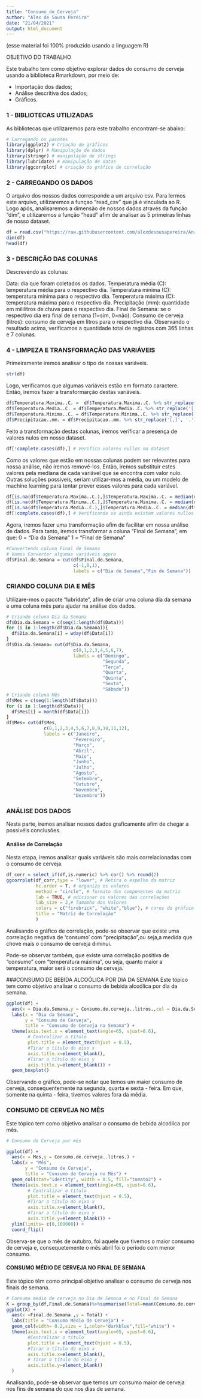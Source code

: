 ```yaml
---
title: "Consumo_de_Cerveja"
author: "Alex de Sousa Pereira"
date: "21/04/2021"
output: html_document
---
```

  (esse material foi 100% produzido usando a linguagem R)


OBJETIVO DO TRABALHO

Este trabalho tem como objetivo  explorar dados do consumo de cerveja usando a biblioteca Rmarkdown, por meio de:
  
- Importação dos dados;
- Análise descritiva dos dados;
- Gráficos.

### 1 - BIBLIOTECAS UTILIZADAS

As bibliotecas que utilizaremos para este trabalho encontram-se abaixo: 

```r
# Carregando os pacotes 
library(ggplot2) # Criação de gráficos
library(dplyr) # Manipulação de dados
library(stringr) # manipulação de strings
library(lubridate) # manipulação de datas
library(ggcorrplot) # criação do gráfico de correlação

```

### 2 - CARREGANDO OS DADOS

O arquivo dos nossos dados corresponde a um arquivo csv. Para lermos este arquivo, utilizaremos a funçao "read_csv" que já é vinculada ao R. Logo após, analisaremos a dimensão de nossos dados através da função "dim", e utilizaremos a função "head" afim de analisar as 5 primeiras linhas de nosso dataset.
```r
df = read.csv("https://raw.githubusercontent.com/alexdesousapereira/Analise-do-Consumo-de-Bebida-Alcoolica/main/Dados/consumo_cerveja.csv",sep = ";")
dim(df)
head(df)

```
### 3 - DESCRIÇÃO DAS COLUNAS
Descrevendo as colunas:

Data: dia que foram coletados os dados.
Temperatura média (C): temperatura média para o respectivo dia.
Temperatura mínima (C): temperatura mínima para o respectivo dia.
Temperatura máxima (C): temperatura máxima para o respectivo dia.
Precipitação (mm): quantidade em mililitros de chuva para o respectivo dia.
Final de Semana: se o respectivo dia era final de semana
(1=sim, 0=não).
Consumo de cerveja (litros): consumo de cerveja em litros para o respectivo dia.
Observando o resultado acima, verificamos a quantidade total de registros com 365 linhas e 7 colunas.

### 4 - LIMPEZA E TRANSFORMAÇÃO DAS VARIÁVEIS
Primeiramente iremos analisar o tipo de nossas variáveis.
```r
str(df)

```
Logo, verificamos que algumas variáveis estão em formato caractere. Então, iremos fazer a transformarção destas variáveis.
```r
df$Temperatura.Maxima..C. =  df$Temperatura.Maxima..C. %>% str_replace('[,]', '.')%>% as.double()
df$Temperatura.Media..C. = df$Temperatura.Media..C. %>% str_replace('[,]', '.') %>% as.double()
df$Temperatura.Minima..C. = df$Temperatura.Minima..C. %>% str_replace('[,]', '.') %>% as.double()
df$Precipitacao..mm. = df$Precipitacao..mm. %>% str_replace('[,]', '.') %>% as.double()

```
Feito a transformação destas colunas, iremos verificar a presença de valores nulos em nosso dataset.
```r
df[!complete.cases(df),] # Verifica valores nullos no dataset
```
Como os valores que estão em nossas colunas podem ser relevantes para nossa análise, não iremos removê-los. Então, iremos substituir estes valores pela mediana de cada variável que se encontra com valor nulo. Outras soluções possiveís, seriam utilizar-mos a média, ou um modelo de machine learning para tentar prever esses valores para cada variável.
```r
df[is.na(df$Temperatura.Maxima..C.),]$Temperatura.Maxima..C. = median(df$Temperatura.Maxima..C.,na.rm = T)
df[is.na(df$Temperatura.Minima..C.),]$Temperatura.Minima..C. = median(df$Temperatura.Minima..C.,na.rm = T)
df[is.na(df$Temperatura.Media..C.),]$Temperatura.Media..C. = median(df$Temperatura.Media..C.,na.rm = T)
df[!complete.cases(df),] # Verificando se ainda existem valores nullos no dataset
```
Agora, iremos fazer uma transformação afim de facilitar em nossa análise de dados. Para tanto, iremos transformar a coluna "Final de Semana", em que:
0 = "Dia da Semana"
1 = "Final de Semana"
```r
#Convertendo coluna Final de Semana
# Vamos Converter algumas variáveis agora
df$Final.de.Semana = cut(df$Final.de.Semana, 
                         c(-1,0,1), 
                         labels = c("Dia de Semana","Fim de Semana"))
```
### CRIANDO COLUNA DIA E MÊS
Utilizare-mos o pacote "lubridate", afim de criar uma coluna dia da semana e uma coluna mês para ajudar na análise dos dados.

```r
# Criando coluna Dia da Semana
df$Dia.da.Semana = c(seq(1:length(df$Data)))
for (i in 1:length(df$Dia.da.Semana)){
  df$Dia.da.Semana[i] = wday(df$Data[i]) 
}
df$Dia.da.Semana= cut(df$Dia.da.Semana, 
                         c(0,1,2,3,4,5,6,7), 
                         labels = c("Domingo",
                                    "Segunda",
                                    "Terça",
                                    "Quarta",
                                    "Quinta",
                                    "Sexta",
                                    "Sábado"))
# Criando coluna Mês 
df$Mes = c(seq(1:length(df$Data)))
for (i in 1:length(df$Data)){
  df$Mes[i] = month(df$Data[i])
}
df$Mes= cut(df$Mes, 
              c(0,1,2,3,4,5,6,7,8,9,10,11,12), 
              labels = c("Janeiro",
                         "Fevereiro",
                         "Março",
                         "Abril",
                         "Maio",
                         "Junho",
                         "Julho",
                         "Agosto",
                         "Setembro",
                         "Outubro",
                         "Novembro",
                         "Dezembro"))
```
### ANÁLISE DOS DADOS
Nesta parte, iremos analisar nossos dados graficamente afim de chegar a possivéis conclusões.

#### Análise de Correlação
Nesta etapa, iremos analisar quais variáveis são mais correlacionadas com o consumo de cerveja.
```r
df_corr = select_if(df,is.numeric) %>% cor() %>% round(2)
ggcorrplot(df_corr,type = "lower", # Retira o espelho da matriz
           hc.order = T, # organiza os valores 
           method = "circle", # formato dos componentes da matriz
           lab = TRUE, # adicionar os valores das correlações
           lab_size = 2,# Tamamho dos Valores
           colors = c("firebrick", "white","blue"), # cores do gráfico
           title = "Matriz de Correlação"
           ) 
```
Analisando o gráfico de correlação, pode-se observar que existe uma correlação negativa de ‘consumo’ com "precipitação",ou seja,a medida que chove mais o consumo de cerveja diminui.

Pode-se observar também, que existe uma correlação positiva de "consumo" com "temperatura máxima", ou seja, quanto maior a temperatura, maior será o consumo de cerveja.

###CONSUMO DE BEBIDA ALCOÓLICA POR DIA DA SEMANA
Este tópico tem como objetivo analisar o consumo de bebida alcoólica por dia da semana.

```r
ggplot(df) +  
  aes(x = Dia.da.Semana,y = Consumo.de.cerveja..litros.,col = Dia.da.Semana) +
  labs(x = "Dia da Semana",
       y = "Consumo de Cerveja",
       title = "Consumo de Cerveja na Semana") +
  theme(axis.text.x = element_text(angle=65, vjust=0.6),
        # Centralizar o título
        plot.title = element_text(hjust = 0.5),
        #Tirar o título do eixo x
        axis.title.x=element_blank(),
        #Tirar o título do eixo y
        axis.title.y=element_blank()) +
  geom_boxplot()

```
Observando o gráfico, pode-se notar que temos um maior consumo de cerveja, consequentemente na segunda, quarta e sexta - feira. Em que, somente na quinta - feira, tivemos valores fora da média.

### CONSUMO DE CERVEJA NO MÊS
Este tópico tem como objetivo analisar o consumo de bebida alcoólica por mês.
```r
# Consumo de Cerveja por mês  

ggplot(df) +  
  aes(x = Mes,y = Consumo.de.cerveja..litros.) +
  labs(x = "Mês",
       y = "Consumo de Cerveja",
       title = "Consumo de Cerveja no Mês") +
  geom_col(stat="identity", width = 0.5, fill="tomato2") +
  theme(axis.text.x = element_text(angle=65, vjust=0.6),
        # Centralizar o título
        plot.title = element_text(hjust = 0.5),
        #Tirar o título do eixo x
        axis.title.x=element_blank(),
        #Tirar o título do eixo y
        axis.title.y=element_blank()) +
  ylim(limits= c(0,100000)) + 
  coord_flip()

```

Observa-se que o mês de outubro, foi aquele que tivemos o maior consumo de cerveja e, consequetemente o mês abril foi o período com menor consumo.

#### CONSUMO MÉDIO DE CERVEJA NO FINAL DE SEMANA
Este tópico têm como principal objetivo analisar o consumo de cerveja nos finais de semana.

```r
# Consumo médio de cerveja no Dia de Semana e no Final de Semana
X = group_by(df,Final.de.Semana)%>%summarise(Total=mean(Consumo.de.cerveja..litros.))
ggplot(X) +  
  aes(x =Final.de.Semana ,y = Total) +
  labs(title = "Consumo Médio de Cerveja") +
  geom_col(width= 0.2,size = 1,color="darkblue",fill="white") +
  theme(axis.text.x = element_text(angle=65, vjust=0.6),
        #Centralizar o título
        plot.title = element_text(hjust = 0.5),
        #Tirar o título do eixo x
        axis.title.x=element_blank(),
        # Tirar o título do eixo y
        axis.title.y=element_blank()
  )

```
Analisando, pode-se observar que temos um consumo maior de cerveja nos fins de semana do que nos dias de semana.



